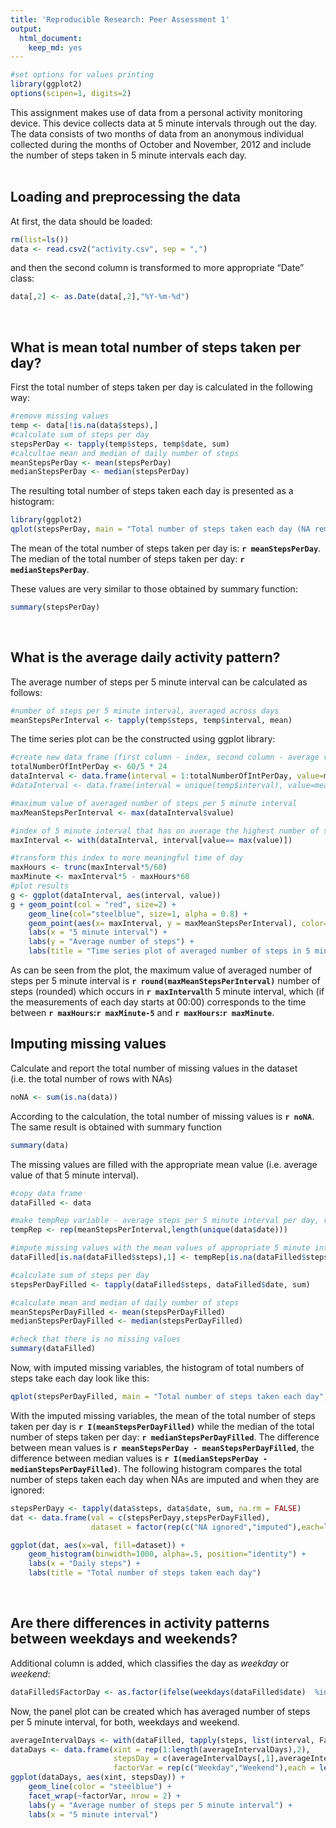```yaml
---
title: 'Reproducible Research: Peer Assessment 1'
output:
  html_document:
    keep_md: yes
---
```

```r
#set options for values printing
library(ggplot2)
options(scipen=1, digits=2)
```

This assignment makes use of data from a personal activity monitoring device.
This device collects data at 5 minute intervals through out the day.
The data consists of two months of data from an anonymous individual collected
during the months of October and November, 2012 and include the number of steps
taken in 5 minute intervals each day.
<br><br>

## Loading and preprocessing the data
At first, the data should be loaded:
```r
rm(list=ls())
data <- read.csv2("activity.csv", sep = ",")
```
and then the second column is transformed to more appropriate "Date" class:
```r
data[,2] <- as.Date(data[,2],"%Y-%m-%d")
```
<br>


## What is mean total number of steps taken per day?
First the total number of steps taken per day is calculated in the following way:
```r
#remove missing values
temp <- data[!is.na(data$steps),]
#calculate sum of steps per day
stepsPerDay <- tapply(temp$steps, temp$date, sum)
#calcultae mean and median of daily number of steps
meanStepsPerDay <- mean(stepsPerDay)
medianStepsPerDay <- median(stepsPerDay)
```

The resulting total number of steps taken each day is presented as a histogram:
```r
library(ggplot2)
qplot(stepsPerDay, main = "Total number of steps taken each day (NA removed)", xlab = "Daily steps", binwidth = 1000)
```

The mean of the total number of steps taken per day is: **`r meanStepsPerDay`**.  
The median of the total number of steps taken per day: **`r medianStepsPerDay`**.


These values are very similar to those obtained by summary function:
```r
summary(stepsPerDay)
```
<br>


## What is the average daily activity pattern?
The average number of steps per 5 minute interval can be calculated as follows:
```r
#number of steps per 5 minute interval, averaged across days
meanStepsPerInterval <- tapply(temp$steps, temp$interval, mean)

```

The time series plot can be the constructed using ggplot library:
```r
#create new data frame (first column - index, second column - average value)
totalNumberOfIntPerDay <- 60/5 * 24
dataInterval <- data.frame(interval = 1:totalNumberOfIntPerDay, value=meanStepsPerInterval)
#dataInterval <- data.frame(interval = unique(temp$interval), value=meanStepsPerInterval)

#maximum value of averaged number of steps per 5 minute interval
maxMeanStepsPerInterval <- max(dataInterval$value)

#index of 5 minute interval that has on average the highest number of steps
maxInterval <- with(dataInterval, interval[value== max(value)])

#transform this index to more meaningful time of day
maxHours <- trunc(maxInterval*5/60)
maxMinute <- maxInterval*5 - maxHours*60
#plot results
g <- ggplot(dataInterval, aes(interval, value))
g + geom_point(col = "red", size=2) + 
    geom_line(col="steelblue", size=1, alpha = 0.8) +
    geom_point(aes(x= maxInterval, y = maxMeanStepsPerInterval), color="red", size = 4, alpha = 0.9) +
    labs(x = "5 minute interval") +
    labs(y = "Average number of steps") +
    labs(title = "Time series plot of averaged number of steps in 5 minute interval")
```

As can be seen from the plot, the maximum value of averaged number of steps per 5 minute interval is **`r round(maxMeanStepsPerInterval)`** number of steps (rounded) which occurs in **`r maxInterval`**th 5 minute interval, which (if the measurements of each day starts at 00:00) corresponds to the time between **`r maxHours`:`r maxMinute-5`** and **`r maxHours`:`r maxMinute`**.
<br>


## Imputing missing values
Calculate and report the total number of missing values in the dataset (i.e. the total number of rows with NAs)
```r
noNA <- sum(is.na(data))
```
According to the calculation, the total number of missing values is **`r noNA`**. The same result is obtained with summary function
```r
summary(data)
```
The missing values are filled with the appropriate mean value (i.e. average value of that 5 minute interval). 
```r
#copy data frame
dataFilled <- data

#make tempRep variable - average steps per 5 minute interval per day, repeat it for number of days in dataset
tempRep <- rep(meanStepsPerInterval,length(unique(data$date)))

#impute missing values with the mean values of appropriate 5 minute interval
dataFilled[is.na(dataFilled$steps),1] <- tempRep[is.na(dataFilled$steps)]

#calculate sum of steps per day
stepsPerDayFilled <- tapply(dataFilled$steps, dataFilled$date, sum)

#calculate mean and median of daily number of steps
meanStepsPerDayFilled <- mean(stepsPerDayFilled)
medianStepsPerDayFilled <- median(stepsPerDayFilled)

#check that there is no missing values
summary(dataFilled)
```
Now, with imputed missing variables, the histogram of total numbers of steps take each day look like this:
```r
qplot(stepsPerDayFilled, main = "Total number of steps taken each day", xlab = "Daily steps", binwidth = 1000)
```

With the imputed missing variables, the mean of the total number of steps taken per day is **`r I(meanStepsPerDayFilled)`** while the median of the total number of steps taken per day: **`r medianStepsPerDayFilled`**. The difference between mean values is **`r meanStepsPerDay - meanStepsPerDayFilled`**, the difference between median values is **`r I(medianStepsPerDay - medianStepsPerDayFilled)`**. The following histogram compares the total number of steps taken each day when NAs are imputed and when they are ignored:
```r
stepsPerDayy <- tapply(data$steps, data$date, sum, na.rm = FALSE)
dat <- data.frame(val = c(stepsPerDayy,stepsPerDayFilled),
                  dataset = factor(rep(c("NA ignored","imputed"),each=length(stepsPerDayy))))

ggplot(dat, aes(x=val, fill=dataset)) +
    geom_histogram(binwidth=1000, alpha=.5, position="identity") +
    labs(x = "Daily steps") +
    labs(title = "Total number of steps taken each day")
```
<br>


## Are there differences in activity patterns between weekdays and weekends?
Additional column is added, which classifies the day as *weekday* or *weekend*:
```r
dataFilled$FactorDay <- as.factor(ifelse(weekdays(dataFilled$date)  %in% c("subota","nedjelja"), "Weekend", "Weekday"))
```
Now, the panel plot can be created which has averaged number of steps per 5 minute interval, for both, weekdays and weekend.
```r
averageIntervalDays <- with(dataFilled, tapply(steps, list(interval, FactorDay), mean))
dataDays <- data.frame(xint = rep(1:length(averageIntervalDays),2), 
                       stepsDay = c(averageIntervalDays[,1],averageIntervalDays[,2]),
                       factorVar = rep(c("Weekday","Weekend"),each = length(averageIntervalDays)))
ggplot(dataDays, aes(xint, stepsDay)) +
    geom_line(color = "steelblue") +
    facet_wrap(~factorVar, nrow = 2) +
    labs(y = "Average number of steps per 5 minute interval") +
    labs(x = "5 minute interval")

```



<br>